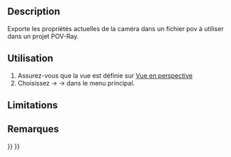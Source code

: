 <languages/>

{{Docnav/fr
|[[Raytracing_WriteView/fr|Export de la vue vers Pov-Ray]]
|[[Raytracing_WritePart/fr|Export de la pièce vers Pov-Ray]]|
[[Raytracing_Workbench/fr|Atelier Raytracing]]
|IconL=Raytracing_WriteView.svg
|IconR=Raytracing_WritePart.svg
|IconC=Workbench_Raytracing.svg
}}

{{GuiCommand/fr
|Name=Raytracing WriteCamera‏‎
|Name/fr=Raytracing Exporter la caméra vers POV-Ray
‏‎|MenuLocation=Raytracing → Utilitaires → Exporter la caméra vers POV-Ray
|Workbenches=[[Raytracing_Workbench/fr|Raytracing]]
|Shortcut=
|SeeAlso=
}}

==Description==

Exporte les propriétés actuelles de la caméra dans un fichier pov à utiliser dans un projet POV-Ray.

==Utilisation==

# Assurez-vous que la vue est définie sur [[Std_PerspectiveCamera/fr|Vue en perspective]]
# Choisissez {{KEY|Raytracing}}  →  {{KEY|Utilitaires}}  →{{KEY|[[Image:Raytracing_WriteCamera.svg|32px]] Exportez la caméra vers POV-Ray...}} dans le menu principal.

==Limitations==


==Remarques==


{{Docnav/fr
|[[Raytracing_WriteView/fr|Export de la vue vers Pov-Ray]]
|[[Raytracing_WritePart/fr|Export de la pièce vers Pov-Ray]]|
[[Raytracing_Workbench/fr|Atelier Raytracing]]
|IconL=Raytracing_WriteView.svg
|IconR=Raytracing_WritePart.svg
|IconC=Workbench_Raytracing.svg
}}

{{Raytracing_Tools_navi{{#translation:}}}}
{{Userdocnavi{{#translation:}}}}